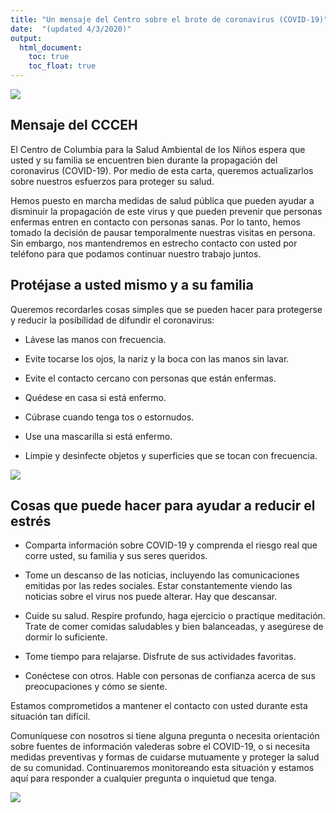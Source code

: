 ```yaml
---
title: "Un mensaje del Centro sobre el brote de coronavirus (COVID-19)"
date:  "(updated 4/3/2020)"
output: 
  html_document:
    toc: true
    toc_float: true
---
```


<img src="logo.png">

## Mensaje del CCCEH

El Centro de Columbia para la Salud Ambiental de los Niños espera que usted y su familia se encuentren bien durante la propagación del coronavirus (COVID-19). Por medio de esta carta, queremos actualizarlos sobre nuestros esfuerzos para proteger su salud.
 
Hemos puesto en marcha medidas de salud pública que pueden ayudar a disminuir la propagación de este virus y que pueden prevenir que personas enfermas entren en contacto con personas sanas. Por lo tanto, hemos tomado la decisión de pausar temporalmente nuestras visitas en persona. Sin embargo, nos mantendremos en estrecho contacto con usted por teléfono para que podamos continuar nuestro trabajo juntos.
 
## Protéjase a usted mismo y a su familia  
Queremos recordarles cosas simples que se pueden hacer para protegerse y reducir la posibilidad de difundir el coronavirus:  
 
* Lávese las manos con frecuencia.
 
* Evite tocarse los ojos, la nariz y la boca con las manos sin lavar.
 
* Evite el contacto cercano con personas que están enfermas.
 
* Quédese en casa si está enfermo.
 
* Cúbrase cuando tenga tos o estornudos.
 
* Use una mascarilla si está enfermo.
 
* Limpie y desinfecte objetos y superficies que se tocan con frecuencia.
 
<img src="Spanish_infographic.png">
 
 
## Cosas que puede hacer para ayudar a reducir el estrés 
 
* Comparta información sobre COVID-19 y comprenda el riesgo real que corre usted, su familia y sus seres queridos.
* Tome un descanso de las noticias, incluyendo las comunicaciones emitidas por las redes sociales. Estar constantemente viendo las noticias sobre el virus nos puede alterar. Hay que descansar.
 
* Cuide su salud. Respire profundo, haga ejercicio o practique meditación. Trate de comer comidas saludables y bien balanceadas, y asegúrese de dormir lo suficiente.
 
* Tome tiempo para relajarse. Disfrute de sus actividades favoritas.
 
* Conéctese con otros. Hable con personas de confianza acerca de sus preocupaciones y cómo se siente.
 
Estamos comprometidos a mantener el contacto con usted durante esta situación tan difícil.
 
Comuníquese con nosotros si tiene alguna pregunta o necesita orientación sobre fuentes de información valederas sobre el COVID-19, o si necesita medidas preventivas y formas de cuidarse mutuamente y proteger la salud de su comunidad. Continuaremos monitoreando esta situación y estamos aquí para responder a cualquier pregunta o inquietud que tenga.
 
 
<img src="yrend.jpg">
